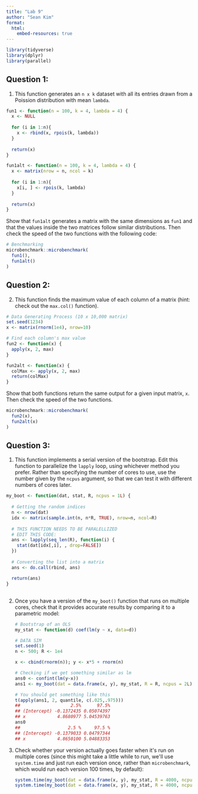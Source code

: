 ```yaml
---
title: "Lab 9"
author: "Sean Kim"
format:
  html:
    embed-resources: true
---
```


```r
library(tidyverse)
library(dplyr)
library(parallel)
```

## Question 1: 

1.  This function generates an `n x k` dataset with all its entries drawn from a Poission distribution with mean `lambda`.

```r
fun1 <- function(n = 100, k = 4, lambda = 4) {
  x <- NULL
  
  for (i in 1:n){
    x <- rbind(x, rpois(k, lambda))    
  }
  
  return(x)
}

fun1alt <- function(n = 100, k = 4, lambda = 4) {
  x <- matrix(nrow = n, ncol = k)
  
  for (i in 1:n){
    x[i, ] <- rpois(k, lambda)
  }
  
  return(x)
}
```

Show that `fun1alt` generates a matrix with the same dimensions as `fun1` and that the values inside the two matrices follow similar distributions. Then check the speed of the two functions with the following code:

```r
# Benchmarking
microbenchmark::microbenchmark(
  fun1(),
  fun1alt()
)
```

## Question 2: 

2.  This function finds the maximum value of each column of a matrix (hint: check out the `max.col()` function).

```r
# Data Generating Process (10 x 10,000 matrix)
set.seed(1234)
x <- matrix(rnorm(1e4), nrow=10)

# Find each column's max value
fun2 <- function(x) {
  apply(x, 2, max)
}

fun2alt <- function(x) {
  colMax <- apply(x, 2, max)
  return(colMax)
}
```

Show that both functions return the same output for a given input matrix, `x`. Then check the speed of the two functions.

```r
microbenchmark::microbenchmark(
  fun2(x),
  fun2alt(x)
)
```

## Question 3: 

1.  This function implements a serial version of the bootstrap. Edit this function to parallelize the `lapply` loop, using whichever method you prefer. Rather than specifying the number of cores to use, use the number given by the `ncpus` argument, so that we can test it with different numbers of cores later.

```r
my_boot <- function(dat, stat, R, ncpus = 1L) {
  
  # Getting the random indices
  n <- nrow(dat)
  idx <- matrix(sample.int(n, n*R, TRUE), nrow=n, ncol=R)
  
  # THIS FUNCTION NEEDS TO BE PARALELLIZED
  # EDIT THIS CODE:
  ans <- lapply(seq_len(R), function(i) {
    stat(dat[idx[,i], , drop=FALSE])
  })
  
  # Converting the list into a matrix
  ans <- do.call(rbind, ans)

  return(ans)
}
```

## 

2.  Once you have a version of the `my_boot()` function that runs on multiple cores, check that it provides accurate results by comparing it to a parametric model:

    ```r
    # Bootstrap of an OLS
    my_stat <- function(d) coef(lm(y ~ x, data=d))

    # DATA SIM
    set.seed(1)
    n <- 500; R <- 1e4

    x <- cbind(rnorm(n)); y <- x*5 + rnorm(n)

    # Checking if we get something similar as lm
    ans0 <- confint(lm(y~x))
    ans1 <- my_boot(dat = data.frame(x, y), my_stat, R = R, ncpus = 2L)

    # You should get something like this
    t(apply(ans1, 2, quantile, c(.025,.975)))
    ##                   2.5%      97.5%
    ## (Intercept) -0.1372435 0.05074397
    ## x            4.8680977 5.04539763
    ans0
    ##                  2.5 %     97.5 %
    ## (Intercept) -0.1379033 0.04797344
    ## x            4.8650100 5.04883353
    ```

3.  Check whether your version actually goes faster when it\'s run on multiple cores (since this might take a little while to run, we\'ll use `system.time` and just run each version once, rather than `microbenchmark`, which would run each version 100 times, by default):

    ```r
    system.time(my_boot(dat = data.frame(x, y), my_stat, R = 4000, ncpus = 1L))
    system.time(my_boot(dat = data.frame(x, y), my_stat, R = 4000, ncpus = 2L))
    ```
